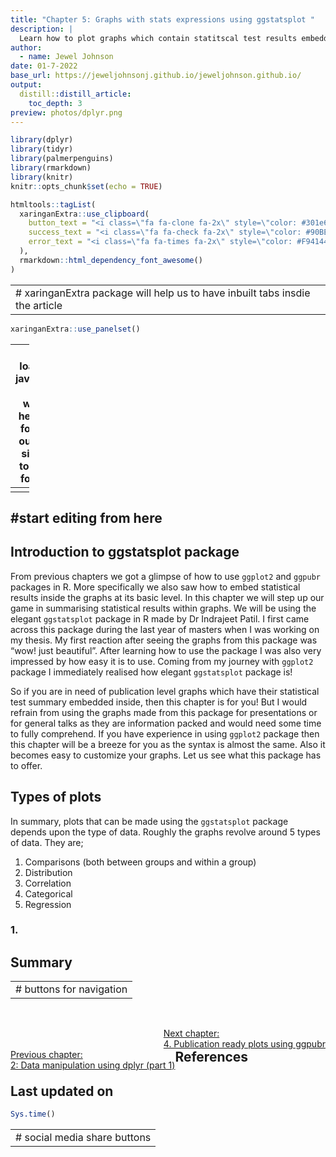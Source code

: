 ```yaml
---
title: "Chapter 5: Graphs with stats expressions using ggstatsplot "
description: |
  Learn how to plot graphs which contain statitscal test results embedded inside using the ggstatsplot package in R.
author:
  - name: Jewel Johnson 
date: 01-7-2022
base_url: https://jeweljohnsonj.github.io/jeweljohnson.github.io/
output: 
  distill::distill_article:
    toc_depth: 3
preview: photos/dplyr.png
---
```

```r
library(dplyr)
library(tidyr)
library(palmerpenguins)
library(rmarkdown)
library(knitr)
knitr::opts_chunk$set(echo = TRUE)
```

```r
htmltools::tagList(
  xaringanExtra::use_clipboard(
    button_text = "<i class=\"fa fa-clone fa-2x\" style=\"color: #301e64\"></i>",
    success_text = "<i class=\"fa fa-check fa-2x\" style=\"color: #90BE6D\"></i>",
    error_text = "<i class=\"fa fa-times fa-2x\" style=\"color: #F94144\"></i>"
  ),
  rmarkdown::html_dependency_font_awesome()
)
```

---
# xaringanExtra package will help us to have inbuilt tabs insdie the article
---

```r
xaringanExtra::use_panelset()
```

---
# loading javascipt file which helps in folding outputs similar to code folding
---
<script src="js/output_folding.js"></script>


---
#start editing from here
---

## Introduction to ggstatsplot package

From previous chapters we got a glimpse of how to use `ggplot2` and `ggpubr` packages in R. More specifically we also saw how to embed statistical results inside the graphs at its basic level. In this chapter we will step up our game in summarising statistical results within graphs. We will be using the elegant `ggstatsplot` package in R made by Dr Indrajeet Patil. I first came across this package during the last year of masters when I was working on my thesis. My first reaction after seeing the graphs from this package was "wow! just beautiful". After learning how to use the package I was also very impressed by how easy it is to use. Coming from my journey with `ggplot2` package I immediately realised how elegant `ggstatsplot` package is! 

So if you are in need of publication level graphs which have their statistical test summary embedded inside, then this chapter is for you! But I would refrain from using the graphs made from this package for presentations or for general talks as they are information packed and would need some time to fully comprehend. If you have experience in using `ggplot2` package then this chapter will be a breeze for you as the syntax is almost the same. Also it becomes easy to customize your graphs. Let us see what this package has to offer.

## Types of plots

In summary, plots that can be made using the `ggstatsplot` package depends upon the type of data. Roughly the graphs revolve around 5 types of data. They are;

1. Comparisons (both between groups and within a group)
2. Distribution
3. Correlation
4. Categorical
5. Regression

### 1. 


## Summary


---
# buttons for navigation
---

<br>  

<a href="project7.html" class="btn button_round" style="float: right;">Next chapter:<br> 4. Publication ready plots using ggpubr</a>
<a href="project5.html" class="btn button_round" style="float: left;">Previous chapter:<br> 2: Data manipulation using dplyr (part 1)</a>

## References



## Last updated on {.appendix}

```r
Sys.time()
```

---
# social media share buttons
---

<!-- adding share buttons on the right side of the page -->
<!-- AddToAny BEGIN -->
<div class="a2a_kit a2a_kit_size_32 a2a_floating_style a2a_vertical_style" style="right:0px; top:150px; data-a2a-url="https://jeweljohnsonj.github.io/jeweljohnson.github.io/" data-a2a-title="One-carat Blog">
<a class="a2a_button_twitter"></a>
<a class="a2a_button_whatsapp"></a>
<a class="a2a_button_telegram"></a>
<a class="a2a_button_google_gmail"></a>
<a class="a2a_button_pinterest"></a>
<a class="a2a_button_reddit"></a>
<a class="a2a_button_facebook"></a>
<a class="a2a_button_facebook_messenger"></a>
</div>
<script>
var a2a_config = a2a_config || {};
a2a_config.onclick = 1;
</script>
<script async src="https://static.addtoany.com/menu/page.js"></script>
<!-- AddToAny END -->

